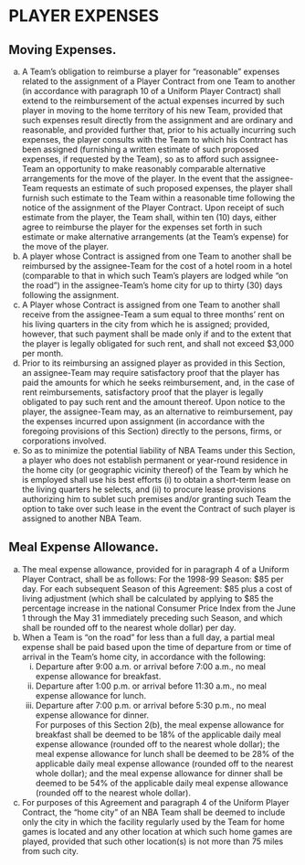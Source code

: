 # PLAYER EXPENSES

## Moving Expenses.

(a) A Team's obligation to reimburse a player for "reasonable" expenses related to the assignment of a Player Contract from one Team to another (in accordance with paragraph 10 of a Uniform Player Contract) shall extend to the reimbursement of the actual expenses incurred by such player in moving to the home territory of his new Team, provided that such expenses result directly from the assignment and are ordinary and reasonable, and provided further that, prior to his actually incurring such expenses, the player consults with the Team to which his Contract has been assigned (furnishing a written estimate of such proposed expenses, if requested by the Team), so as to afford such assignee-Team an opportunity to make reasonably comparable alternative arrangements for the move of the player. In the event that the assignee-Team requests an estimate of such proposed expenses, the player shall furnish such estimate to the Team within a reasonable time following the notice of the assignment of the Player Contract. Upon receipt of such estimate from the player, the Team shall, within ten (10) days, either agree to reimburse the player for the expenses set forth in such estimate or make alternative arrangements (at the Team's expense) for the move of the player.
(b) A player whose Contract is assigned from one Team to another shall be reimbursed by the assignee-Team for the cost of a hotel room in a hotel (comparable to that in which such Team's players are lodged while "on the road") in the assignee-Team's home city for up to thirty (30) days following the assignment.
(c) A Player whose Contract is assigned from one Team to another shall receive from the assignee-Team a sum equal to three months' rent on his living quarters in the city from which he is assigned; provided, however, that such payment shall be made only if and to the extent that the player is legally obligated for such rent, and
shall not exceed \$3,000 per month.
(d) Prior to its reimbursing an assigned player as provided in this Section, an assignee-Team may require satisfactory proof that the player has paid the amounts for which he seeks reimbursement, and, in the case of rent reimbursements, satisfactory proof that the player is legally obligated to pay such rent and the amount thereof. Upon notice to the player, the assignee-Team may, as an alternative to reimbursement, pay the expenses incurred upon assignment (in accordance with the foregoing provisions of this Section) directly to the persons, firms, or corporations involved.
(e) So as to minimize the potential liability of NBA Teams under this Section, a player who does not establish permanent or year-round residence in the home city (or geographic vicinity thereof) of the Team by which he is employed shall use his best efforts (i) to obtain a short-term lease on the living quarters he selects, and (ii) to procure lease provisions authorizing him to sublet such premises and/or granting such Team the option to take over such lease in the event the Contract of such player is assigned to another NBA Team.

## Meal Expense Allowance.

(a) The meal expense allowance, provided for in paragraph 4 of a Uniform Player Contract, shall be as follows:
      For the 1998-99 Season: \$85 per day.
      For each subsequent Season of this Agreement: \$85 plus a cost of living adjustment (which shall be calculated by applying to \$85 the percentage increase in the national Consumer Price Index from the June 1 through the May 31 immediately preceding such Season, and which shall be rounded off to the nearest whole dollar) per day.
(b) When a Team is "on the road" for less than a full day, a partial meal expense shall be paid based upon the time of departure from or time of arrival in the Team's home city, in accordance with the following:
      (i) Departure after 9:00 a.m. or arrival before 7:00 a.m., no meal expense allowance for breakfast.
      (ii) Departure after 1:00 p.m. or arrival before 11:30 a.m., no meal expense allowance for lunch.
      (iii) Departure after 7:00 p.m. or arrival before 5:30 p.m., no meal expense allowance for dinner.  
      For purposes of this Section 2(b), the meal expense allowance for breakfast shall be deemed to be 18\% of the applicable daily meal expense allowance (rounded off to the nearest whole dollar); the meal expense allowance for lunch shall be deemed to be 28\% of the applicable daily meal expense allowance (rounded off to the nearest whole dollar); and the meal expense allowance for dinner shall be deemed to be 54\% of the applicable daily meal expense allowance (rounded off to the nearest whole dollar).
(c) For purposes of this Agreement and paragraph 4 of the Uniform Player Contract, the "home city" of an NBA Team shall be deemed to include only the city in which the facility regularly used by the Team for home games is located and any other location at which such home games are played, provided that such other location(s) is not more than 75 miles from such city.